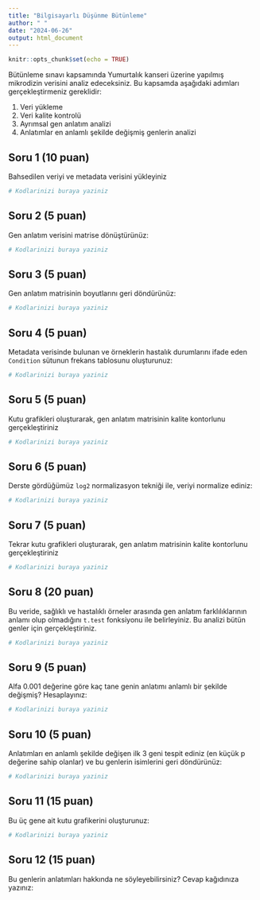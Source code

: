 ```yaml
---
title: "Bilgisayarlı Düşünme Bütünleme"
author: " "
date: "2024-06-26"
output: html_document
---
```


```r
knitr::opts_chunk$set(echo = TRUE)
```

Bütünleme sınavı kapsamında Yumurtalık kanseri üzerine yapılmış mikrodizin verisini analiz edeceksiniz. Bu kapsamda aşağıdaki adımları gerçekleştirmeniz gereklidir:

1. Veri yükleme
2. Veri kalite kontrolü
3. Ayrımsal gen anlatım analizi
4. Anlatımlar en anlamlı şekilde değişmiş genlerin analizi

## Soru 1 (10 puan)

Bahsedilen veriyi ve metadata verisini yükleyiniz

```r
# Kodlarinizi buraya yaziniz

```

## Soru 2 (5 puan)

Gen anlatım verisini matrise dönüştürünüz:

```r
# Kodlarinizi buraya yaziniz

```

## Soru 3 (5 puan)

Gen anlatım matrisinin boyutlarını geri döndürünüz:

```r
# Kodlarinizi buraya yaziniz

```

## Soru 4 (5 puan)

Metadata verisinde bulunan ve örneklerin hastalık durumlarını ifade eden `Condition` sütunun frekans tablosunu oluşturunuz:

```r
# Kodlarinizi buraya yaziniz

```

## Soru 5 (5 puan)

Kutu grafikleri oluşturarak, gen anlatım matrisinin kalite kontorlunu gerçekleştiriniz

```r
# Kodlarinizi buraya yaziniz

```
## Soru 6 (5 puan)

Derste gördüğümüz `log2` normalizasyon tekniği ile, veriyi normalize ediniz:

```r
# Kodlarinizi buraya yaziniz

```

## Soru 7 (5 puan)

Tekrar kutu grafikleri oluşturarak, gen anlatım matrisinin kalite kontorlunu gerçekleştiriniz

```r
# Kodlarinizi buraya yaziniz

```

## Soru 8 (20 puan)

Bu veride, sağlıklı ve hastalıklı örneler arasında gen anlatım farklılıklarının anlamı olup olmadığını `t.test` fonksiyonu ile belirleyiniz. Bu analizi bütün genler için gerçekleştiriniz. 

```r
# Kodlarinizi buraya yaziniz

```

## Soru 9 (5 puan)

Alfa 0.001 değerine göre kaç tane genin anlatımı anlamlı bir şekilde değişmiş? Hesaplayınız:

```r
# Kodlarinizi buraya yaziniz

```

## Soru 10 (5 puan)

Anlatımları en anlamlı şekilde değişen ilk 3 geni tespit ediniz (en küçük p değerine sahip olanlar) ve bu genlerin isimlerini geri döndürünüz:

```r
# Kodlarinizi buraya yaziniz

```

## Soru 11 (15 puan)

Bu üç gene ait kutu grafikerini oluşturunuz:

```r
# Kodlarinizi buraya yaziniz

```

## Soru 12 (15 puan)

Bu genlerin anlatımları hakkında ne söyleyebilirsiniz? Cevap kağıdınıza yazınız:

>
>
>
>
>
>

